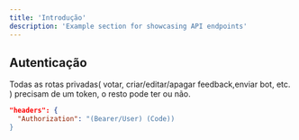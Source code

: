 ```yaml
---
title: 'Introdução'
description: 'Example section for showcasing API endpoints'
---
```


## Autenticação

Todas as rotas privadas( votar, criar/editar/apagar feedback,enviar bot, etc. ) precisam de um token, o resto pode ter ou não.

```json
"headers": {
  "Authorization": "(Bearer/User) (Code))
}
```
